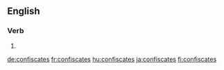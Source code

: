 ==English==

===Verb===
{{head|en|verb form}}

# {{en-third-person singular of|confiscate}}

[[de:confiscates]]
[[fr:confiscates]]
[[hu:confiscates]]
[[ja:confiscates]]
[[fi:confiscates]]